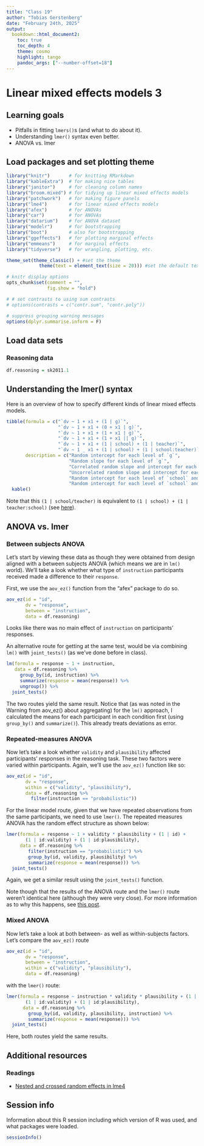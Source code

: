 ```yaml
---
title: "Class 19"
author: "Tobias Gerstenberg"
date: "February 24th, 2025"
output:
  bookdown::html_document2:
    toc: true
    toc_depth: 4
    theme: cosmo
    highlight: tango
    pandoc_args: ["--number-offset=18"]
---
```


# Linear mixed effects models 3

## Learning goals

- Pitfalls in fitting `lmers()`s (and what to do about it). 
- Understanding `lmer()` syntax even better.
- ANOVA vs. lmer 

## Load packages and set plotting theme

```r
library("knitr")       # for knitting RMarkdown 
library("kableExtra")  # for making nice tables
library("janitor")     # for cleaning column names
library("broom.mixed") # for tidying up linear mixed effects models 
library("patchwork")   # for making figure panels
library("lme4")        # for linear mixed effects models
library("afex")        # for ANOVAs
library("car")         # for ANOVAs
library("datarium")    # for ANOVA dataset
library("modelr")      # for bootstrapping
library("boot")        # also for bootstrapping
library("ggeffects")   # for plotting marginal effects
library("emmeans")     # for marginal effects
library("tidyverse")   # for wrangling, plotting, etc. 
```

```r
theme_set(theme_classic() + #set the theme 
            theme(text = element_text(size = 20))) #set the default text size

# knitr display options 
opts_chunk$set(comment = "",
               fig.show = "hold")

# # set contrasts to using sum contrasts
# options(contrasts = c("contr.sum", "contr.poly"))

# suppress grouping warning messages
options(dplyr.summarise.inform = F)
```

## Load data sets

### Reasoning data

```r
df.reasoning = sk2011.1
```

## Understanding the lmer() syntax

Here is an overview of how to specify different kinds of linear mixed effects models.

```r
tibble(formula = c("`dv ~ 1 + x1 + (1 | g)`",
                   "`dv ~ 1 + x1 + (0 + x1 | g)`",
                   "`dv ~ 1 + x1 + (1 + x1 | g)`",
                   "`dv ~ 1 + x1 + (1 + x1 || g)`",
                   "`dv ~ 1 + x1 + (1 | school) + (1 | teacher)`",
                   "`dv ~ 1 _ x1 + (1 | school) + (1 | school:teacher)`"),
       description = c("Random intercept for each level of `g`",
                       "Random slope for each level of `g`",
                       "Correlated random slope and intercept for each level of `g`",
                       "Uncorrelated random slope and intercept for each level of `g`",
                       "Random intercept for each level of `school` and for each level of `teacher` (crossed)",
                       "Random intercept for each level of `school` and for each level of `teacher` in `school` (nested)")) %>% 
  kable()
```

Note that this `(1 | school/teacher)` is equivalent to `(1 | school) + (1 | teacher:school)` (see [here](https://stats.stackexchange.com/questions/228800/crossed-vs-nested-random-effects-how-do-they-differ-and-how-are-they-specified)). 

## ANOVA vs. lmer

### Between subjects ANOVA

Let's start by viewing these data as though they were obtained from design aligned with a between subjects ANOVA (which means we are in `lm()` world). We'll take a look whether what type of `instruction` participants received made a difference to their `response`. 

First, we use the `aov_ez()` function from the "afex" package to do so. 

```r
aov_ez(id = "id",
       dv = "response",
       between = "instruction",
       data = df.reasoning)
```

Looks like there was no main effect of `instruction` on participants' responses. 

An alternative route for getting at the same test, would be via combining `lm()` with `joint_tests()` (as we've done before in class). 

```r
lm(formula = response ~ 1 + instruction,
   data = df.reasoning %>% 
     group_by(id, instruction) %>% 
     summarize(response = mean(response)) %>% 
     ungroup()) %>% 
  joint_tests()
```

The two routes yield the same result. Notice that (as was noted in the Warning from aov_ez() about aggregating) for the `lm()` approach, I calculated the means for each participant in each condition first (using `group_by()` and `summarize()`). This already treats deviations as error.  

### Repeated-measures ANOVA

Now let's take a look whether `validity` and `plausibility` affected participants' responses in the reasoning task. These two factors were varied within participants. Again, we'll use the `aov_ez()` function like so: 

```r
aov_ez(id = "id",
       dv = "response",
       within = c("validity", "plausibility"),
       data = df.reasoning %>% 
         filter(instruction == "probabilistic"))
```

For the linear model route, given that we have repeated observations from the same participants, we need to use `lmer()`. The repeated measures ANOVA has the random effect structure as shown below: 

```r
lmer(formula = response ~ 1 + validity * plausibility + (1 | id) + 
       (1 | id:validity) + (1 | id:plausibility),
     data = df.reasoning %>% 
        filter(instruction == "probabilistic") %>%
        group_by(id, validity, plausibility) %>%
        summarize(response = mean(response))) %>% 
  joint_tests()
```

Again, we get a similar result using the `joint_tests()` function. 

Note though that the results of the ANOVA route and the `lmer()` route weren't identical here (although they were very close). For more information as to why this happens, see [this post](https://stats.stackexchange.com/questions/117660/what-is-the-lme4lmer-equivalent-of-a-three-way-repeated-measures-anova).

### Mixed ANOVA

Now let's take a look at both between- as well as within-subjects factors. Let's compare the `aov_ez()` route

```r
aov_ez(id = "id",
       dv = "response",
       between = "instruction",
       within = c("validity", "plausibility"),
       data = df.reasoning)
```

with the `lmer()` route: 

```r
lmer(formula = response ~ instruction * validity * plausibility + (1 | id) + 
       (1 | id:validity) + (1 | id:plausibility),
      data = df.reasoning %>%
        group_by(id, validity, plausibility, instruction) %>%
        summarize(response = mean(response))) %>% 
  joint_tests()
```
Here, both routes yield the same results. 

## Additional resources

### Readings

- [Nested and crossed random effects in lme4](https://www.muscardinus.be/statistics/nested.html)

## Session info

Information about this R session including which version of R was used, and what packages were loaded. 

```r
sessionInfo()
```

